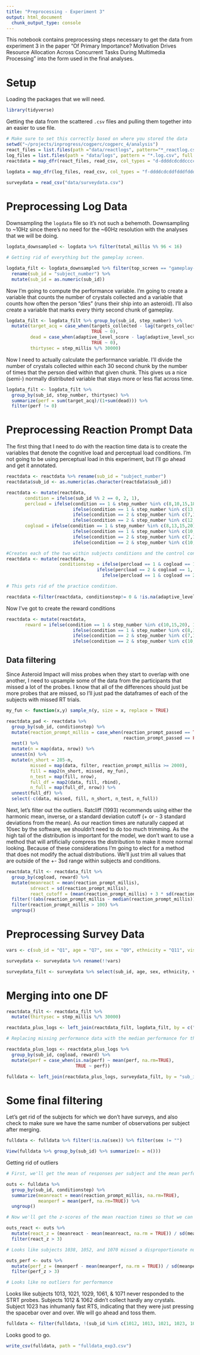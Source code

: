 ```yaml
---
title: "Preprocessing - Experiment 3"
output: html_document
  chunk_output_type: console
---
```


This notebook contains preprocessing steps necessary to get the data from experiment 3 in the paper "Of Primary Importance? Motivation Drives Resource Allocation Across Concurrent Tasks During Multimedia Processing" into the form used in the final analyses.

# Setup
Loading the packages that we will need.

```r
library(tidyverse)
```

Getting the data from the scattered `.csv` files and pulling them together into an easier to use file.  

```r
# Make sure to set this correctly based on where you stored the data
setwd("~/projects/inprogress/cogperc/cogperc_4/analysis")
react_files = list.files(path ="data/reactlogs", pattern="*_reactlog.csv", full.names = TRUE)
log_files = list.files(path = "data/logs", pattern = "*.log.csv", full.names = TRUE)
reactdata = map_dfr(react_files, read_csv, col_types = "d-ddddcdcddccccdlc")

logdata = map_dfr(log_files, read_csv, col_types = "f-ddddcdcddfdddfdddfddd---------------------------------------------")
 
surveydata = read_csv("data/surveydata.csv")

```

# Preprocessing Log Data

Downsampling the `logdata` file so it's not such a behemoth. Downsampling to ~10Hz since there's no need for the ~60Hz resolution with the analyses that we will be doing.

```r
logdata_downsampled <- logdata %>% filter(total_millis %% 96 < 16)

# Getting rid of everything but the gameplay screen.

logdata_filt <- logdata_downsampled %>% filter(top_screen == "gameplay-adaptive") %>% 
  rename(sub_id = "subject_number") %>%
  mutate(sub_id = as.numeric(sub_id))

```

Now I'm going to compute the performance variable. I'm going to create a variable that counts the number of crystals collected and a variable that counts how often the person "dies" (runs their ship into an asteroid). I'll also create a variable that marks every thirty second chunk of gameplay.

```r

logdata_filt <- logdata_filt %>% group_by(sub_id, step_number) %>%
  mutate(target_acq = case_when(targets_collected - lag(targets_collected) != 0 ~ 1, 
                                TRUE ~ 0),
         dead = case_when(adaptive_level_score - lag(adaptive_level_score) == -1 ~ 1, 
                                TRUE ~ 0),
         thirtysec = step_millis %/% 30000)

```

Now I need to actually calculate the performance variable. I'll divide the number of crystals collected within each 30 second chunk by the number of times that the person died within that given chunk. This gives us a nice (semi-) normally distributed variable that stays more or less flat across time. 

```r
logdata_filt <- logdata_filt %>% 
  group_by(sub_id, step_number, thirtysec) %>% 
  summarize(perf = sum(target_acq)/(1+sum(dead))) %>% 
  filter(perf != 0)
```


# Preprocessing Reaction Prompt Data

The first thing that I need to do with the reaction time data is to create the variables that denote the cognitive load and perceptual load conditions. I'm not going to be using perceptual load in this experiment, but I'll go ahead and get it annotated.

```r

reactdata <- reactdata %>% rename(sub_id = "subject_number")
reactdata$sub_id <- as.numeric(as.character(reactdata$sub_id))

reactdata <- mutate(reactdata,
       condition = ifelse(sub_id %% 2 == 0, 2, 1),
       percload = ifelse(condition == 1 & step_number %in% c(8,10,15,18), 1,
                         ifelse(condition == 1 & step_number %in% c(13,20), 2,
                         ifelse(condition == 2 & step_number %in% c(7,10,15,17), 1,
                         ifelse(condition == 2 & step_number %in% c(12,20), 2, 0)))),
       cogload = ifelse(condition == 1 & step_number %in% c(8,13,15,20), 1,
                         ifelse(condition == 1 & step_number %in% c(10,18), 2,
                         ifelse(condition == 2 & step_number %in% c(7,12,15,20), 1,
                         ifelse(condition == 2 & step_number %in% c(10,17), 2, 0)))))

#Creates each of the two within subjects conditions and the control control  = 1, percload = 2, cogload = 3
reactdata <- mutate(reactdata,
                    conditionstep = ifelse(percload == 1 & cogload == 1, 1, 
                                  ifelse(percload == 2 & cogload == 1, 2,
                                    ifelse(percload == 1 & cogload == 2, 3, 0))))

# This gets rid of the practice condition.

reactdata <-filter(reactdata, conditionstep!= 0 & !is.na(adaptive_level_score))
```

Now I've got to create the reward conditions

```r
reactdata <- mutate(reactdata,
       reward = ifelse(condition == 1 & step_number %in% c(10,15,20), 1,
                         ifelse(condition == 1 & step_number %in% c(8,13,18), 2,
                         ifelse(condition == 2 & step_number %in% c(7,12,17), 1,
                         ifelse(condition == 2 & step_number %in% c(10,15,20), 2, 0)))))
```


## Data filtering

Since Asteroid Impact will miss probes when they start to overlap with one another, I need to upsample some of the data from the participants that missed a lot of the probes. I know that all of the differences should just be more probes that are missed, so I'll just pad the dataframes of each of the subjects with missed RT trials.  

```r

my_fun <- function(x,y) sample_n(y, size = x, replace = TRUE)

reactdata_pad <- reactdata %>% 
  group_by(sub_id, conditionstep) %>% 
  mutate(reaction_prompt_millis = case_when(reaction_prompt_passed == TRUE ~ reaction_prompt_millis,
                                            reaction_prompt_passed == FALSE ~ 2000)) %>%
  nest() %>%
  mutate(n = map(data, nrow)) %>%
  unnest(n) %>%
  mutate(n_short = 285-n,
         missed = map(data, filter, reaction_prompt_millis >= 2000),
         fill = map2(n_short, missed, my_fun),
         n_test = map(fill, nrow),
         full_df = map2(data, fill, rbind),
         n_full = map(full_df, nrow)) %>% 
  unnest(full_df) %>%
  select(-c(data, missed, fill, n_short, n_test, n_full))

```

Next, let's filter out the outliers. Ratcliff (1993) recommends using either the harmonic mean, inverse, or a standard deviation cutoff (+ or - 3 standard deviations from the mean). As our reaction times are naturally capped at 10sec by the software, we shouldn't need to do too much trimming. As the high tail of the distribution is important for the model, we don't want to use a method that will artificially compress the distribution to make it more normal looking. Because of these considerations I'm going to elect for a method that does not modify the actual distributions. We'll just trim all values that are outside of the +- 3sd range within subjects and conditions.

```r

reactdata_filt <- reactdata_filt %>% 
  group_by(cogload, reward) %>% 
  mutate(meanreact = mean(reaction_prompt_millis), 
         sdreact = sd(reaction_prompt_millis), 
         react_cutoff = (mean(reaction_prompt_millis) + 3 * sd(reaction_prompt_millis))) %>%
  filter(!(abs(reaction_prompt_millis - median(reaction_prompt_millis)) > 3*sd(reaction_prompt_millis))) %>% 
  filter(reaction_prompt_millis > 100) %>%
  ungroup()

```

# Preprocessing Survey Data

```r
vars <- c(sub_id = "Q1", age = "Q7", sex = "Q9", ethnicity = "Q11", vision = "Q56", handedness = "Q57", vg_skill = "Q70_1")

surveydata <- surveydata %>% rename(!!vars)

surveydata_filt <- surveydata %>% select(sub_id, age, sex, ethnicity, vision, handedness, vg_skill)
```

# Merging into one DF

```r
reactdata_filt <- reactdata_filt %>% 
  mutate(thirtysec = step_millis %/% 30000)

reactdata_plus_logs <- left_join(reactdata_filt, logdata_filt, by = c("sub_id", "step_number", "thirtysec"))

# Replacing missing performance data with the median performance for that condition

reactdata_plus_logs <- reactdata_plus_logs %>% 
  group_by(sub_id, cogload, reward) %>% 
  mutate(perf = case_when(is.na(perf) ~ mean(perf, na.rm=TRUE),
                          TRUE ~ perf))

fulldata <- left_join(reactdata_plus_logs, surveydata_filt, by = "sub_id")
```

# Some final filtering

Let's get rid of the subjects for which we don't have surveys, and also check to make sure we have the same number of observations per subject after merging.

```r
fulldata <- fulldata %>% filter(!is.na(sex)) %>% filter(sex != "")

View(fulldata %>% group_by(sub_id) %>% summarize(n = n()))

```

Getting rid of outliers

```r
# First, we'll get the mean of responses per subject and the mean performance per subject

outs <- fulldata %>% 
  group_by(sub_id, conditionstep) %>% 
  summarize(meanreact = mean(reaction_prompt_millis, na.rm=TRUE), 
            meanperf = mean(perf, na.rm=TRUE)) %>%
  ungroup()

# Now we'll get the z-scores of the mean reaction times so that we can filter those > 3

outs_react <- outs %>%
  mutate(react_z = (meanreact - mean(meanreact, na.rm = TRUE)) / sd(meanreact)) %>%
  filter(react_z > 3)

# Looks like subjects 1038, 1052, and 1070 missed a disproportionate number of STRTs

outs_perf <- outs %>%
  mutate(perf_z = (meanperf - mean(meanperf, na.rm = TRUE)) / sd(meanperf)) %>%
  filter(perf_z > 3)

# Looks like no outliers for performance

```

Looks like subjects 1013, 1021, 1029, 1061, & 1071 never responded to the STRT probes. Subjects 1012 & 1062 didn't collect hardly any crystals. Subject 1023 has inhumanly fast RTS, indicating that they were just pressing the spacebar over and over. We will go ahead and toss them.  

```r
fulldata <- filter(fulldata, !(sub_id %in% c(1012, 1013, 1021, 1023, 1029, 1045, 1059, 1061, 1062, 1071)))
```

Looks good to go.

```r
write_csv(fulldata, path = "fulldata_exp3.csv")
```



